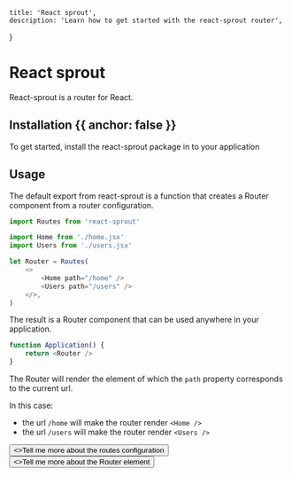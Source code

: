 
	title: 'React sprout',
	description: 'Learn how to get started with the react-sprout router',
}

<HeroPattern />

# React sprout

React-sprout is a router for React.

## Installation {{ anchor: false }}

To get started, install the react-sprout package in to your application

## Usage

The default export from react-sprout is a function that creates a Router component from a router configuration.

```javascript
import Routes from 'react-sprout'

import Home from './home.jsx'
import Users from './users.jsx'

let Router = Routes(
	<>
		<Home path="/home" />
		<Users path="/users" />
	</>,
)
```

The result is a Router component that can be used anywhere in your application.

```javascript
function Application() {
	return <Router />
}
```

The Router will render the element of which the `path` property corresponds to the current url.

In this case:

- the url `/home` will make the router render `<Home />`
- the url `/users` will make the router render `<Users />`

<div className="not-prose flex flex-col items-start">
	<Button href="/guides/routes" variant="text" arrow="right">
		<>Tell me more about the routes configuration</>
	</Button>
	<Button href="/components/router" variant="text" arrow="right">
		<>Tell me more about the Router element</>
	</Button>
</div>

